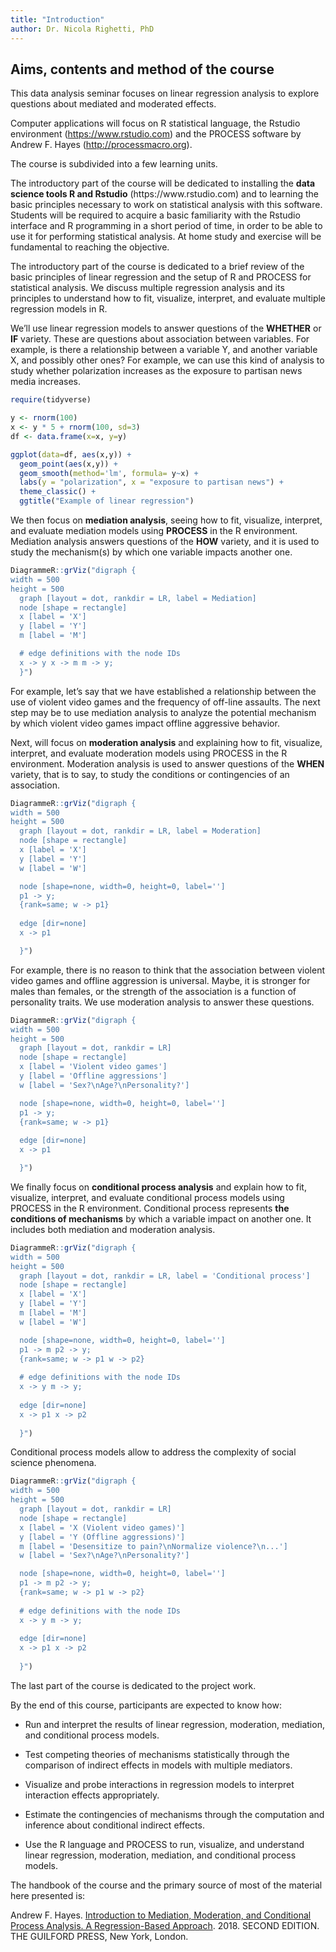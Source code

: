 ```yaml
---
title: "Introduction"
author: Dr. Nicola Righetti, PhD
---
```


## Aims, contents and method of the course

This data analysis seminar focuses on linear regression analysis to explore questions about mediated and moderated effects.

Computer applications will focus on R statistical language, the Rstudio environment ([https://www.rstudio.com](https://www.rstudio.com/)) and the PROCESS software by Andrew F. Hayes ([http://processmacro.org](http://processmacro.org/)).

The course is subdivided into a few learning units.

The introductory part of the course will be dedicated to installing the **data science tools R and Rstudio** (https://www.rstudio.com) and to learning the basic principles necessary to work on statistical analysis with this software. Students will be required to acquire a basic familiarity with the Rstudio interface and R programming in a short period of time, in order to be able to use it for performing statistical analysis. At home study and exercise will be fundamental to reaching the objective.

The introductory part of the course is dedicated to a brief review of the basic principles of linear regression and the setup of R and PROCESS for statistical analysis. We discuss multiple regression analysis and its principles to understand how to fit, visualize, interpret, and evaluate multiple regression models in R.

We'll use linear regression models to answer questions of the **WHETHER** or **IF** variety. These are questions about association between variables. For example, is there a relationship between a variable Y, and another variable X, and possibly other ones? For example, we can use this kind of analysis to study whether polarization increases as the exposure to partisan news media increases.

```r
require(tidyverse)

y <- rnorm(100)
x <- y * 5 + rnorm(100, sd=3)
df <- data.frame(x=x, y=y)

ggplot(data=df, aes(x,y)) +
  geom_point(aes(x,y)) +
  geom_smooth(method='lm', formula= y~x) +
  labs(y = "polarization", x = "exposure to partisan news") +
  theme_classic() +
  ggtitle("Example of linear regression")
```

We then focus on **mediation analysis**, seeing how to fit, visualize, interpret, and evaluate mediation models using **PROCESS** in the R environment. Mediation analysis answers questions of the **HOW** variety, and it is used to study the mechanism(s) by which one variable impacts another one.

```r
DiagrammeR::grViz("digraph {
width = 500
height = 500
  graph [layout = dot, rankdir = LR, label = Mediation]
  node [shape = rectangle]     
  x [label = 'X']
  y [label = 'Y']
  m [label = 'M']

  # edge definitions with the node IDs
  x -> y x -> m m -> y;
  }")
```

For example, let's say that we have established a relationship between the use of violent video games and the frequency of off-line assaults. The next step may be to use mediation analysis to analyze the potential mechanism by which violent video games impact offline aggressive behavior.

Next, will focus on **moderation analysis** and explaining how to fit, visualize, interpret, and evaluate moderation models using PROCESS in the R environment. Moderation analysis is used to answer questions of the **WHEN** variety, that is to say, to study the conditions or contingencies of an association.

```r
DiagrammeR::grViz("digraph {
width = 500
height = 500
  graph [layout = dot, rankdir = LR, label = Moderation]
  node [shape = rectangle]     
  x [label = 'X']
  y [label = 'Y']
  w [label = 'W']

  node [shape=none, width=0, height=0, label='']
  p1 -> y;
  {rank=same; w -> p1}
  
  edge [dir=none]
  x -> p1 

  }")
```

For example, there is no reason to think that the association between violent video games and offline aggression is universal. Maybe, it is stronger for males than females, or the strength of the association is a function of personality traits. We use moderation analysis to answer these questions.

```r
DiagrammeR::grViz("digraph {
width = 500
height = 500
  graph [layout = dot, rankdir = LR]
  node [shape = rectangle]     
  x [label = 'Violent video games']
  y [label = 'Offline aggressions']
  w [label = 'Sex?\nAge?\nPersonality?']

  node [shape=none, width=0, height=0, label='']
  p1 -> y;
  {rank=same; w -> p1}
  
  edge [dir=none]
  x -> p1 

  }")
```

We finally focus on **conditional process analysis** and explain how to fit, visualize, interpret, and evaluate conditional process models using PROCESS in the R environment. Conditional process represents **the conditions of mechanisms** by which a variable impact on another one. It includes both mediation and moderation analysis.

```r
DiagrammeR::grViz("digraph {
width = 500
height = 500
  graph [layout = dot, rankdir = LR, label = 'Conditional process']
  node [shape = rectangle]     
  x [label = 'X']
  y [label = 'Y']
  m [label = 'M']
  w [label = 'W']

  node [shape=none, width=0, height=0, label='']
  p1 -> m p2 -> y;
  {rank=same; w -> p1 w -> p2}
  
  # edge definitions with the node IDs
  x -> y m -> y;
  
  edge [dir=none]
  x -> p1 x -> p2
    
  }")
```

Conditional process models allow to address the complexity of social science phenomena.

```r
DiagrammeR::grViz("digraph {
width = 500
height = 500
  graph [layout = dot, rankdir = LR]
  node [shape = rectangle]     
  x [label = 'X (Violent video games)']
  y [label = 'Y (Offline aggressions)']
  m [label = 'Desensitize to pain?\nNormalize violence?\n...']
  w [label = 'Sex?\nAge?\nPersonality?']

  node [shape=none, width=0, height=0, label='']
  p1 -> m p2 -> y;
  {rank=same; w -> p1 w -> p2}
  
  # edge definitions with the node IDs
  x -> y m -> y;
  
  edge [dir=none]
  x -> p1 x -> p2
    
  }")
```

The last part of the course is dedicated to the project work.

By the end of this course, participants are expected to know how:

-   Run and interpret the results of linear regression, moderation, mediation, and conditional process models.

-   Test competing theories of mechanisms statistically through the comparison of indirect effects in models with multiple mediators.

-   Visualize and probe interactions in regression models to interpret interaction effects appropriately.

-   Estimate the contingencies of mechanisms through the computation and inference about conditional indirect effects.

-   Use the R language and PROCESS to run, visualize, and understand linear regression, moderation, mediation, and conditional process models.

The handbook of the course and the primary source of most of the material here presented is:

Andrew F. Hayes. [Introduction to Mediation, Moderation, and Conditional Process Analysis. A Regression-Based Approach](https://books.google.at/books?id=6uk7DwAAQBAJ&printsec=frontcover&dq=introduction+to+Mediation,+Moderation,+and+Conditional+Process+Analysis.+A+Regression-Based+Approach.+2018+second+edition&hl=en&sa=X&ved=2ahUKEwjaoLSi6cf9AhV0S_EDHbngDwwQ6AF6BAgHEAI#v=onepage&q=introduction%20to%20Mediation%2C%20Moderation%2C%20and%20Conditional%20Process%20Analysis.%20A%20Regression-Based%20Approach.%202018%20second%20edition&f=false). 2018. SECOND EDITION. THE GUILFORD PRESS, New York, London.
